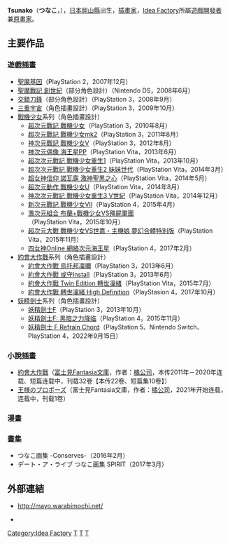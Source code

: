 {{NoteTA
|G1=Games
|T=zh-tw:Tsunako;zh-cn:津阁;
|1=zh-tw:Tsunako;zh-cn:津阁;
|2=zh-hans:海王星; zh-hant:戰機少女;
|3=zh-hans:超次元大战 海王星VS世嘉主机少女 梦幻合体Special; zh-hant:超次元大戰 戰機少女VS世嘉・主機娘 夢幻合體特別版
}}
{{japanese|japanese=つなこ|kana=つなこ|romaji=Tsunako}}
{{NotChineseTitle|time=2015-12-14T04:48:50+00:00}}
'''Tsunako'''（'''つなこ'''，{{bd|1986年|1月28日}}），[[日本|日本]][[岡山縣|岡山縣]]出生，[[插畫家|插畫家]]，[[Idea_Factory|Idea Factory]]所屬[[遊戲開發者|遊戲開發者]]兼[[原畫家|原畫家]]。

==主要作品==
===遊戲插畫===
*[[聖魔基因|聖魔基因]]（PlayStation 2，2007年12月）
*[[聖魔戰記_創世紀|聖魔戰記 創世紀]]（部分角色設計）（Nintendo DS，2008年6月）
*[[交錯刀鋒|交錯刀鋒]]（部分角色設計）（PlayStation 3，2008年9月）
*[[三重宇宙|三重宇宙]]（角色插畫設計）（PlayStation 3，2009年10月）
*[[戰機少女系列|戰機少女]]系列（角色插畫設計）
**[[超次元戰記_戰機少女|超次元戰記 戰機少女]]（PlayStation 3，2010年8月）
**[[超次元戰記_戰機少女mk2|超次元戰記 戰機少女mk2]]（PlayStation 3，2011年8月）
**[[神次元戰記_戰機少女V|神次元戰記 戰機少女V]]（PlayStation 3，2012年8月）
**[[神次元偶像_海王星PP|神次元偶像 海王星PP]]（PlayStation Vita，2013年6月）
**[[超次元戰記_戰機少女|超次次元戰記 戰機少女重生1]]（PlayStation Vita，2013年10月）
**[[超次元戰記_戰機少女mk2|超次次元戰記 戰機少女重生2 妹妹世代]]（PlayStation Vita，2014年3月）
**[[超女神信仰_諾瓦露_激神聖黑之心|超女神信仰 諾瓦露 激神聖黑之心]]（PlayStation Vita，2014年5月）
**[[超次元動作_戰機少女U|超次元動作 戰機少女U]]（PlayStation Vita，2014年8月）
**[[神次元戰記_戰機少女V|神次次元戰記 戰機少女重生3 V世紀]]（PlayStation Vita，2014年12月）
**[[新次元游戏_海王星VII|新次元戰記 戰機少女VII]]（PlayStation 4，2015年4月）
**[[激次元組合_戰機少女VS殭屍軍團|激次元組合 布蘭+戰機少女VS殭屍軍團]]（PlayStation Vita，2015年10月）
**[[超次元大战_海王星VS世嘉主机少女_梦幻合体Special|超次元大戰 戰機少女VS世嘉・主機娘 夢幻合體特別版]]（PlayStation Vita，2015年11月）
**[[四女神Online_網絡次元海王星|四女神Online 網絡次元海王星]]（PlayStation 4，2017年2月）
*[[約會大作戰|約會大作戰]]系列（角色插畫設計）
**[[約會大作戰_烏托邦凜禰|約會大作戰 烏托邦凜禰]]（PlayStation 3，2013年6月）
**[[約會大作戰_或守Install|約會大作戰 或守Install]]（PlayStation 3，2013年6月）
**[[約會大作戰_Twin_Edition_轉世凜緒|約會大作戰 Twin Edition 轉世凜緒]]（PlayStation Vita，2015年7月）
**[[約會大作戰_轉世凜緒_High_Definition|約會大作戰 轉世凜緒 High Definition]]（PlayStasion 4，2017年10月）
*[[妖精劍士f|妖精劍士]]系列（角色插畫設計）
**[[妖精劍士f|妖精劍士F]]（PlayStation 3，2013年10月）
**[[妖精劍士f:_黑暗之力降临|妖精劍士F: 黑暗之力降临]]（PlayStation 4，2015年11月）
**[[妖精劍士_F_Refrain_Chord|妖精劍士 F Refrain Chord]]（PlayStation 5、Nintendo Switch、PlayStation 4，2022年9月15日）

===小說插畫===
*[[約會大作戰|約會大作戰]]（[[富士見Fantasia文庫|富士見Fantasia文庫]]，作者：[[橘公司|橘公司]]，本传2011年－2020年连载、短篇连载中，刊载32卷【本传22卷、短篇集10卷】）
*[[王様のプロポーズ|王様のプロポーズ]]（富士見Fantasia文庫，作者：[[橘公司|橘公司]]，2021年开始连载，连载中，刊载1卷）

===漫畫===
===畫集===
* つなこ画集 -Conserves-（2016年2月）
* デート・ア・ライブ つなこ画集 SPIRIT（2017年3月）

==外部連結==
* {{ja}}http://mayo.warabimochi.net/{{Wayback|url=http://mayo.warabimochi.net/ |date=20150610223920 }}
* {{ja}}{{Twitter|panda_kabe|つなこ}}

[[Category:Idea_Factory|Category:Idea Factory]]
[[Category:日本插畫家|T]]
[[Category:電子遊戲繪圖及原畫家|T]]
[[Category:岡山縣出身人物|T]]